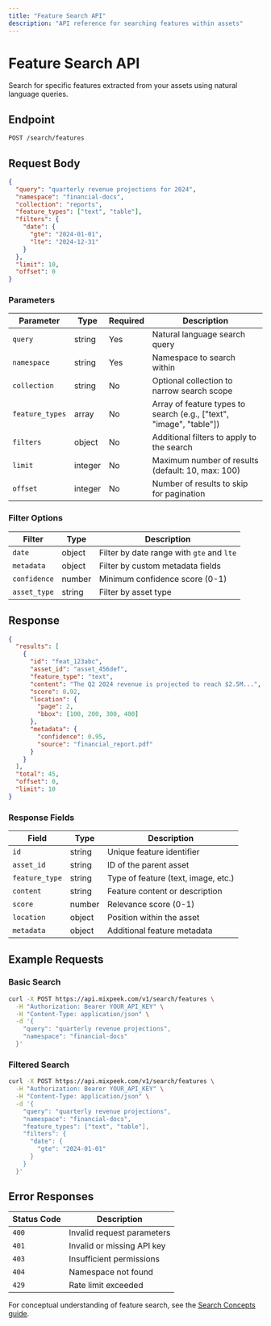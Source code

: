 ```yaml
---
title: "Feature Search API"
description: "API reference for searching features within assets"
---
```


# Feature Search API

Search for specific features extracted from your assets using natural language queries.

## Endpoint

```bash
POST /search/features
```

## Request Body

```json
{
  "query": "quarterly revenue projections for 2024",
  "namespace": "financial-docs",
  "collection": "reports",
  "feature_types": ["text", "table"],
  "filters": {
    "date": {
      "gte": "2024-01-01",
      "lte": "2024-12-31"
    }
  },
  "limit": 10,
  "offset": 0
}
```

### Parameters

| Parameter       | Type    | Required | Description                                                         |
| --------------- | ------- | -------- | ------------------------------------------------------------------- |
| `query`         | string  | Yes      | Natural language search query                                       |
| `namespace`     | string  | Yes      | Namespace to search within                                          |
| `collection`    | string  | No       | Optional collection to narrow search scope                          |
| `feature_types` | array   | No       | Array of feature types to search (e.g., ["text", "image", "table"]) |
| `filters`       | object  | No       | Additional filters to apply to the search                           |
| `limit`         | integer | No       | Maximum number of results (default: 10, max: 100)                   |
| `offset`        | integer | No       | Number of results to skip for pagination                            |

### Filter Options

| Filter       | Type   | Description                               |
| ------------ | ------ | ----------------------------------------- |
| `date`       | object | Filter by date range with `gte` and `lte` |
| `metadata`   | object | Filter by custom metadata fields          |
| `confidence` | number | Minimum confidence score (0-1)            |
| `asset_type` | string | Filter by asset type                      |

## Response

```json
{
  "results": [
    {
      "id": "feat_123abc",
      "asset_id": "asset_456def",
      "feature_type": "text",
      "content": "The Q2 2024 revenue is projected to reach $2.5M...",
      "score": 0.92,
      "location": {
        "page": 2,
        "bbox": [100, 200, 300, 400]
      },
      "metadata": {
        "confidence": 0.95,
        "source": "financial_report.pdf"
      }
    }
  ],
  "total": 45,
  "offset": 0,
  "limit": 10
}
```

### Response Fields

| Field          | Type   | Description                         |
| -------------- | ------ | ----------------------------------- |
| `id`           | string | Unique feature identifier           |
| `asset_id`     | string | ID of the parent asset              |
| `feature_type` | string | Type of feature (text, image, etc.) |
| `content`      | string | Feature content or description      |
| `score`        | number | Relevance score (0-1)               |
| `location`     | object | Position within the asset           |
| `metadata`     | object | Additional feature metadata         |

## Example Requests

### Basic Search

```bash
curl -X POST https://api.mixpeek.com/v1/search/features \
  -H "Authorization: Bearer YOUR_API_KEY" \
  -H "Content-Type: application/json" \
  -d '{
    "query": "quarterly revenue projections",
    "namespace": "financial-docs"
  }'
```

### Filtered Search

```bash
curl -X POST https://api.mixpeek.com/v1/search/features \
  -H "Authorization: Bearer YOUR_API_KEY" \
  -H "Content-Type: application/json" \
  -d '{
    "query": "quarterly revenue projections",
    "namespace": "financial-docs",
    "feature_types": ["text", "table"],
    "filters": {
      "date": {
        "gte": "2024-01-01"
      }
    }
  }'
```

## Error Responses

| Status Code | Description                |
| ----------- | -------------------------- |
| `400`       | Invalid request parameters |
| `401`       | Invalid or missing API key |
| `403`       | Insufficient permissions   |
| `404`       | Namespace not found        |
| `429`       | Rate limit exceeded        |

For conceptual understanding of feature search, see the [Search Concepts guide](/concepts/search).
